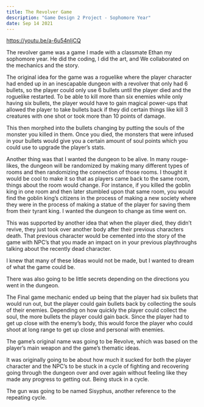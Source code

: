 ```yaml
---
title: The Revolver Game
description: "Game Design 2 Project - Sophomore Year"
date: Sep 14 2021
---
```


https://youtu.be/a-6u54nIjCQ

<YouTube videoId="a-6u54nIjCQ" />

The revolver game was a game I made with a classmate Ethan my sophomore year.  He did the coding, I did the art, and We collaborated on the mechanics and the story.

The original idea for the game was a roguelike where the player character had ended up in an inescapable dungeon with a revolver that only had 6 bullets, so the player could only use 6 bullets until the player died and the roguelike restarted. To be able to kill more than six enemies while only having six bullets, the player would have to gain magical power-ups that allowed the player to take bullets back if they did certain things like kill 3 creatures with one shot or took more than 10 points of damage. 

This then morphed into the bullets changing by putting the souls of the monster you killed in them. Once you died, the monsters that were infused in your bullets would give you a certain amount of soul points which you could use to upgrade the player’s stats. 

Another thing was that I wanted the dungeon to be alive. In many rouge-likes, the dungeon will be randomized by making many different types of rooms and then randomizing the connection of those rooms. I thought it would be cool to make it so that as players came back to the same room, things about the room would change. For instance, if you killed the goblin king in one room and then later stumbled upon that same room, you would find the goblin king’s citizens in the process of making a new society where they were in the process of making a statue of the player for saving them from their tyrant king. I wanted the dungeon to change as time went on.


This was supported by another idea that when the player died, they didn’t revive, they just took over another body after their previous characters death. That previous character would be cemented into the story of the game with NPC’s that you made an impact on in your previous playthroughs talking about the recently dead character. 


I knew that many of these Ideas would not be made, but I wanted to dream of what the game could be.

There was also going to be little secrets depending on the directions you went in the dungeon.


The Final game mechanic ended up being that the player had six bullets that would run out, but the player could gain bullets back by collecting the souls of their enemies. Depending on how quickly the player could collect the soul, the more bullets the player could gain back. Since the player had to get up close with the enemy’s body, this would force the player who could shoot at long range to get up close and personal with enemies. 

The game’s original name was going to be Revolve, which was based on the player’s main weapon and the game’s thematic ideas.

It was originally going to be about how much it sucked for both the player character and the NPC’s to be stuck in a cycle of fighting and recovering going through the dungeon over and over again without feeling like they made any progress to getting out. Being stuck in a cycle. 

The gun was going to be named Sisyphus, another reference to the repeating cycle.  


